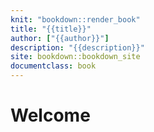 ```yaml
---
knit: "bookdown::render_book"
title: "{{title}}"
author: ["{{author}}"]
description: "{{description}}"
site: bookdown::bookdown_site
documentclass: book
---
```


# Welcome {-}

